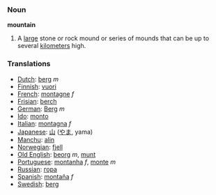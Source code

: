=== Noun ===

'''mountain'''

#A [[large]] stone or rock mound or series of mounds that can be up to several [[kilometer]]s high.

===Translations===
*[[Dutch]]: [[berg]] ''m''
*[[Finnish]]: [[vuori]]
*[[French]]: [[montagne]] ''f''
*[[Frisian]]: [[berch]]
*[[German]]: [[Berg]] ''m''
*[[Ido]]: [[monto]]
*[[Italian]]: [[montagna]] ''f''
*[[Japanese]]: [[山]] ([[やま]], yama)
*[[Manchu]]: [[alin]]
*[[Norwegian]]: [[fjell]]
*[[Old English]]: [[beorg]] ''m'', [[munt]]
*[[Portuguese]]: [[montanha]] ''f'', [[monte]] ''m''
*[[Russian]]: [[гора]]
*[[Spanish]]: [[montaña]] ''f''
*[[Swedish]]: [[berg]]